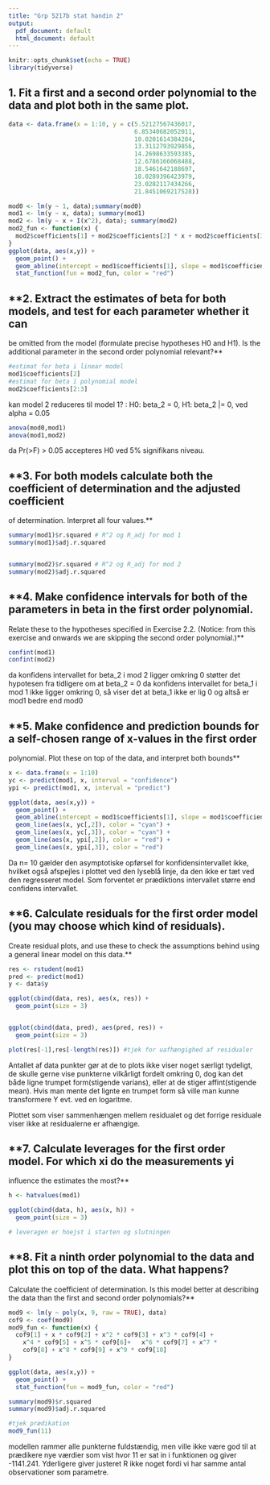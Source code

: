 ```yaml
---
title: "Grp 5217b stat handin 2"
output:
  pdf_document: default
  html_document: default
---
```


```r
knitr::opts_chunk$set(echo = TRUE)
library(tidyverse)
```

## **1. Fit a first and a second order polynomial to the data and plot both in the same plot.**

```r
data <- data.frame(x = 1:10, y = c(5.52127567436017,
                                   6.85340682052011,
                                   10.0201614384284,
                                   13.3112793929856,
                                   14.2698633593385,
                                   12.6786166068488,
                                   18.5461642188697,
                                   18.0289396423979,
                                   23.0282117434266,
                                   21.8451069217528))

mod0 <- lm(y ~ 1, data);summary(mod0)
mod1 <- lm(y ~ x, data); summary(mod1)
mod2 <- lm(y ~ x + I(x^2), data); summary(mod2)
mod2_fun <- function(x) {
  mod2$coefficients[1] + mod2$coefficients[2] * x + mod2$coefficients[3] * x^2
}
ggplot(data, aes(x,y)) +
  geom_point() +
  geom_abline(intercept = mod1$coefficients[1], slope = mod1$coefficients[2], color = "blue") +
  stat_function(fun = mod2_fun, color = "red")

```

## **2. Extract the estimates of beta for both models, and test for each parameter whether it can
be omitted from the model (formulate precise hypotheses H0 and H1). Is the additional
parameter in the second order polynomial relevant?** 
```r
#estimat for beta i linear model
mod1$coefficients[2]
#estimat for beta i polynomial model
mod2$coefficients[2:3]
```

kan model 2 reduceres til model 1? : H0: beta_2 = 0, H1: beta_2 |= 0, ved alpha = 0.05

```r
anova(mod0,mod1)
anova(mod1,mod2)
```

da Pr(>F) > 0.05 accepteres H0 ved 5% signifikans niveau.

## **3. For both models calculate both the coefficient of determination and the adjusted coefficient
of determination. Interpret all four values.** 


```r
summary(mod1)$r.squared # R^2 og R_adj for mod 1
summary(mod1)$adj.r.squared


summary(mod2)$r.squared # R^2 og R_adj for mod 2
summary(mod2)$adj.r.squared
```

## **4. Make confidence intervals for both of the parameters in beta in the first order polynomial.
Relate these to the hypotheses specified in Exercise 2.2. (Notice: from this exercise and
onwards we are skipping the second order polynomial.)**
```r
confint(mod1)
confint(mod2)
```


da konfidens intervallet for beta_2 i mod 2 ligger omkring 0 støtter det hypotesen fra tidligere om at beta_2 = 0
da konfidens intervallet for beta_1 i mod 1 ikke ligger omkring 0, så viser det at beta_1 ikke er lig 0 og altså er mod1 bedre end mod0

## **5. Make confidence and prediction bounds for a self-chosen range of x-values in the first order
polynomial. Plot these on top of the data, and interpret both bounds**

```r
x <- data.frame(x = 1:10)
yc <- predict(mod1, x, interval = "confidence")
ypi <- predict(mod1, x, interval = "predict")

ggplot(data, aes(x,y)) +
  geom_point() +
  geom_abline(intercept = mod1$coefficients[1], slope = mod1$coefficients[2], color = "blue") +
  geom_line(aes(x, yc[,2]), color = "cyan") +
  geom_line(aes(x, yc[,3]), color = "cyan") +
  geom_line(aes(x, ypi[,2]), color = "red") +
  geom_line(aes(x, ypi[,3]), color = "red")
```


Da n= 10 gælder den asymptotiske opførsel for konfidensintervallet ikke, hvilket også afspejles i plottet ved den lyseblå linje, da den ikke er tæt ved den regresseret model. Som forventet er prædiktions intervallet større end confidens intervallet.

## **6. Calculate residuals for the first order model (you may choose which kind of residuals).
Create residual plots, and use these to check the assumptions behind using a general linear
model on this data.**

```r
res <- rstudent(mod1)
pred <- predict(mod1)
y <- data$y

ggplot(cbind(data, res), aes(x, res)) +
  geom_point(size = 3)


ggplot(cbind(data, pred), aes(pred, res)) +
  geom_point(size = 3)

plot(res[-1],res[-length(res)]) #tjek for uafhængighed af residualer

```

Antallet af data punkter gør at de to plots ikke viser noget særligt tydeligt, de skulle gerne vise punkterne vilkårligt fordelt omkring 0, dog kan det både ligne trumpet form(stigende varians), eller at de stiger affint(stigende mean). Hvis man mente det lignte en trumpet form så ville man kunne transformere Y evt. ved en logaritme.

Plottet som viser sammenhængen mellem residualet og det forrige residuale viser ikke at residualerne er afhængige.

## **7. Calculate leverages for the first order model. For which xi do the measurements yi
influence the estimates the most?**

```r
h <- hatvalues(mod1)

ggplot(cbind(data, h), aes(x, h)) + 
  geom_point(size = 3)

# leveragen er hoejst i starten og slutningen
```

## **8. Fit a ninth order polynomial to the data and plot this on top of the data. What happens?
Calculate the coefficient of determination. Is this model better at describing the data than
the first and second order polynomials?**

```r
mod9 <- lm(y ~ poly(x, 9, raw = TRUE), data)
cof9 <- coef(mod9)
mod9_fun <- function(x) {
  cof9[1] + x * cof9[2] + x^2 * cof9[3] + x^3 * cof9[4] + 
    x^4 * cof9[5] + x^5 * cof9[6]+   x^6 * cof9[7] + x^7 * 
    cof9[8] + x^8 * cof9[9] + x^9 * cof9[10]
}

ggplot(data, aes(x,y)) +
  geom_point() +
  stat_function(fun = mod9_fun, color = "red")

summary(mod9)$r.squared
summary(mod9)$adj.r.squared

#tjek prædikation
mod9_fun(11)

```


modellen rammer alle punkterne fuldstændig, men ville ikke være god til at prædikere nye værdier som vist hvor 11 er sat in i funktionen og giver -1141.241. Yderligere giver justeret R ikke noget fordi vi har samme antal observationer som parametre.





